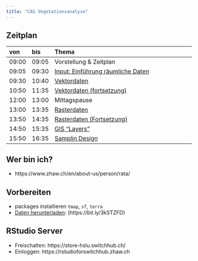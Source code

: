 ```yaml
---
title: "CAS Vegetationsanalyse"
---
```


## Zeitplan

| von     | bis     | Thema                                                  |
|:------	|:------	|:------------------------------------------------------ |
| 09:00 	| 09:05 	| Vorstellung & Zeitplan                	               |
| 09:05 	| 09:30 	| [Input: Einführung räumliche Daten](Einfuehrung.html)  |
| 09:30 	| 10:40 	| [Vektordaten](Vektordaten.html)        	               |
| 10:50 	| 11:35 	| [Vektordaten (fortsetzung)](Vektordaten.html)          |
| 12:00 	| 13:00 	| Mittagspause                          	               |
| 13:00 	| 13:35 	| [Rasterdaten](Rasterdaten.html)       	               |
| 13:50 	| 14:35 	| [Rasterdaten (Fortsetzung)](Rasterdaten.html)          |
| 14:50 	| 15:35 	| [GIS "Layers"](Advanced.html)          	               |
| 15:50 	| 16:35 	| [Samplin Design](Advanced.html)        	               |
    



## Wer bin ich?

- https://www.zhaw.ch/en/about-us/person/rata/


## Vorbereiten
- packages installieren `tmap`, `sf`, `terra`
- [Daten herunterladen](https://filesender.switch.ch/filesender2/?s=download&token=e3bf9c1a-e85a-4e17-9fcf-fea0a8938890):  (https://bit.ly/3kSTZFD)


## RStudio Server
- Freischalten: https://store-hslu.switchhub.ch/
- Einloggen: https://rstudioforswitchhub.zhaw.ch


